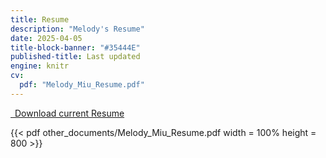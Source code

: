```yaml
---
title: Resume
description: "Melody's Resume"
date: 2025-04-05
title-block-banner: "#35444E"
published-title: Last updated
engine: knitr 
cv:
  pdf: "Melody_Miu_Resume.pdf"
---
```



<!-- _Last updated 04-05-2025_  -->


<p class="text-center">
  <a class="btn btn-primary btn-lg cv-download" href="`r rmarkdown::metadata$cv$pdf`" target="_blank">
    <i class="fa-solid fa-file-arrow-down"></i>&ensp;Download current Resume
  </a>
</p>

{{< pdf other_documents/Melody_Miu_Resume.pdf width = 100% height = 800 >}}